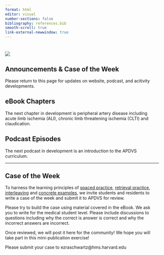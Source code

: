 ```yaml
---
format: html
editor: visual
number-sections: false
bibliography: references.bib
smooth-scroll: true
link-external-newwindow: true
---
```


#  {#sec-announcements}

![](images/surgical_tools.jpeg)

## Announcements & Case of the Week {.unnumbered}

Please return to this page for updates on website, podcast, and acitivity developments.

::: {.callout-tip icon="false"}
## eBook Chapters

The next chapter in development is peripheral artery disease including acute limb ischemia (ALI), chronic limb threatening ischemia (CLTI) and claudication.
:::

::: {.callout-tip icon="false"}
## Podcast Episodes

The next podcast in development is an introduction to the APDVS curriculum.
:::

------------------------------------------------------------------------

::: {.callout-note icon="false"}
## Case of the Week

To harness the learning principles of [spaced practice](https://www.learningscientists.org/spaced-practice), [retrieval practice](https://www.learningscientists.org/retrieval-practice), [interleaving](https://www.learningscientists.org/interleaving) and [concrete examples](https://www.learningscientists.org/concrete-examples), we invite students and residents to write a case of the week and submit it to APDVS for review. 

Please try to build the case using material covered in the eBook. We ask you to write for the medical student level. Please include discussions to questions including why the correct is answer is correct and why the incorrect answers are incorrect. 

Once reviewed, we will post it here for the community! We hope you will take part in this mini-publication exercise!

Please submit your case to ezraschwartz@hms.harvard.edu 
:::
